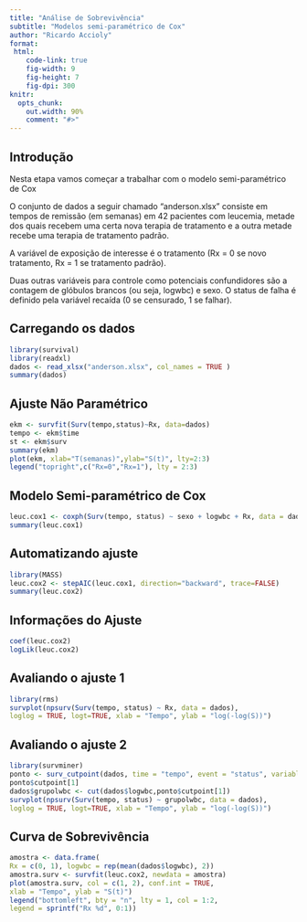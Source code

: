```yaml
---
title: "Análise de Sobrevivência"
subtitle: "Modelos semi-paramétrico de Cox"
author: "Ricardo Accioly"
format:
 html:
    code-link: true
    fig-width: 9
    fig-height: 7
    fig-dpi: 300
knitr:
  opts_chunk: 
    out.width: 90%
    comment: "#>"
---
```


## Introdução

Nesta etapa vamos começar a trabalhar com o modelo semi-paramétrico de Cox

O conjunto de dados a seguir chamado "anderson.xlsx" consiste em tempos de remissão (em semanas) em 42 pacientes com leucemia, metade dos quais recebem uma certa nova terapia de tratamento e a outra metade recebe uma terapia de tratamento padrão.

A variável de exposição de interesse é o tratamento (Rx = 0 se novo tratamento, Rx = 1 se tratamento padrão).

Duas outras variáveis para controle como potenciais confundidores são a contagem de glóbulos brancos (ou seja, logwbc) e sexo. O status de falha é definido pela variável recaída (0 se censurado, 1 se falhar).

## Carregando os dados

```r
library(survival)
library(readxl)
dados <- read_xlsx("anderson.xlsx", col_names = TRUE )
summary(dados)

```

## Ajuste Não Paramétrico

```r
ekm <- survfit(Surv(tempo,status)~Rx, data=dados)
tempo <- ekm$time
st <- ekm$surv
summary(ekm)
plot(ekm, xlab="T(semanas)",ylab="S(t)", lty=2:3)
legend("topright",c("Rx=0","Rx=1"), lty = 2:3)
```

## Modelo Semi-paramétrico de Cox

```r
leuc.cox1 <- coxph(Surv(tempo, status) ~ sexo + logwbc + Rx, data = dados)
summary(leuc.cox1)
```

## Automatizando ajuste

```r
library(MASS)
leuc.cox2 <- stepAIC(leuc.cox1, direction="backward", trace=FALSE)
summary(leuc.cox2)
```

## Informações do Ajuste

```r
coef(leuc.cox2)
logLik(leuc.cox2)
```

## Avaliando o ajuste 1

```r
library(rms)
survplot(npsurv(Surv(tempo, status) ~ Rx, data = dados),
loglog = TRUE, logt=TRUE, xlab = "Tempo", ylab = "log(-log(S))")

```

## Avaliando o ajuste 2

```r
library(survminer)
ponto <- surv_cutpoint(dados, time = "tempo", event = "status", variables = "logwbc")
ponto$cutpoint[1]
dados$grupolwbc <- cut(dados$logwbc,ponto$cutpoint[1])
survplot(npsurv(Surv(tempo, status) ~ grupolwbc, data = dados),
loglog = TRUE, logt=TRUE, xlab = "Tempo", ylab = "log(-log(S))")

```

## Curva de Sobrevivência

```r
amostra <- data.frame(
Rx = c(0, 1), logwbc = rep(mean(dados$logwbc), 2))
amostra.surv <- survfit(leuc.cox2, newdata = amostra)
plot(amostra.surv, col = c(1, 2), conf.int = TRUE,
xlab = "Tempo", ylab = "S(t)")
legend("bottomleft", bty = "n", lty = 1, col = 1:2,
legend = sprintf("Rx %d", 0:1))
```
